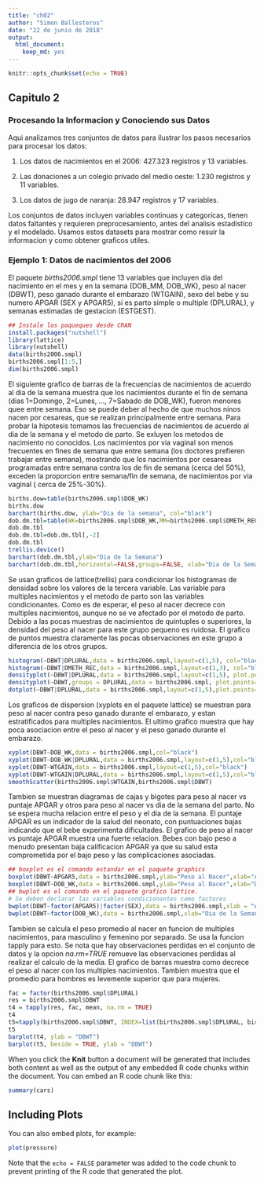 ```yaml
---
title: "ch02"
author: "Simon Ballesteros"
date: "22 de junio de 2018"
output: 
  html_document: 
    keep_md: yes
---
```


```r
knitr::opts_chunk$set(echo = TRUE)
```

## Capitulo 2
### Procesando la Informacion y Conociendo sus Datos
Aqui analizamos tres conjuntos de datos para ilustrar los pasos necesarios para procesar los datos:

1. Los datos de nacimientos en el 2006: 427.323 registros y 13 variables.

2. Las donaciones a un colegio privado del medio oeste: 1.230 registros y 11 variables.

3. Los datos de jugo de naranja: 28.947 registros y 17 variables.

Los conjuntos de datos incluyen variables continuas y categoricas, tienen datos faltantes y requieren preprocesamiento, antes del analisis estadistico y el modelado. Usamos estos datasets para mostrar como resuir la informacion y como obtener graficos utiles.

### Ejemplo 1: Datos de nacimientos del 2006

El paquete *births2006.smpl* tiene 13 variables que incluyen dia del nacimiento en el mes y en la semana (DOB_MM, DOB_WK), peso al nacer (DBWT), peso ganado durante el embarazo (WTGAIN), sexo del bebe y su numero APGAR (SEX y APGAR5), si es parto simple o multiple (DPLURAL), y semanas estimadas de gestacion (ESTGEST).

```r
## Instale los paqueques desde CRAN
install.packages("nutshell")
library(lattice)
library(nutshell)
data(births2006.smpl)
births2006.smpl[1:5,]
dim(births2006.smpl)
```

El siguiente grafico de barras de la frecuencias de nacimientos de acuerdo al dia de la semana muestra que los nacimientos durante el fin de semana (dias 1=Domingo, 2=Lunes, ..., 7=Sabado de DOB_WK), fueron menores quee entre semana. Eso se puede deber al hecho de que muchos ninos nacen por cesareas, que se realizan principalmente entre semana. Para probar la hipotesis tomamos las frecuencias de nacimientos de acuerdo al dia de la semana y el metodo de parto. Se exluyen los metodos de nacimiento no conocidos. Los nacimientos por via vaginal son menos frecuentes en fines de semana que entre semana (los doctores prefieren trabajar entre semana), mostrando que los nacimientos por cesareas programadas entre semana contra los de fin de semana (cerca del 50%), exceden la proporcion entre semana/fin de semana, de nacimientos por via vaginal ( cerca de 25%-30%).

```r
births.dow=table(births2006.smpl$DOB_WK)
births.dow
barchart(births.dow, ylab="Dia de la semana", col="black")
dob.dm.tbl=table(WK=births2006.smpl$DOB_WK,MM=births2006.smpl$DMETH_REC)
dob.dm.tbl
dob.dm.tbl=dob.dm.tbl[,-2]
dob.dm.tbl
trellis.device()
barchart(dob.dm.tbl,ylab="Dia de la Semana")
barchart(dob.dm.tbl,horizontal=FALSE,groups=FALSE, xlab="Dia de la Semana",col="black")
```

Se usan graficos de lattice(trellis) para condicionar los histogramas de densidad sobre los valores de la tercera variable. Las variable para multiples nacimientos y el metodo de parto son las variables condicionantes. Como es de esperar, el peso al nacer decrece con multiples nacimientos, aunque no se ve afectado por el metodo de parto. Debido a las pocas muestras de nacimientos de quintuples o superiores, la densidad del peso al nacer para este grupo pequeno es ruidosa. El grafico de puntos muestra claramente las pocas observaciones en este grupo a diferencia de los otros grupos. 

```r
histogram(~DBWT|DPLURAL,data = births2006.smpl,layout=c(1,5), col="black")
histogram(~DBWT|DMETH_REC,data = births2006.smpl,layout=c(1,3), col="black")
densityplot(~DBWT|DPLURAL,data = births2006.smpl,layout=c(1,5), plot.points=FALSE, col="black")
densityplot(~DBWT,groups = DPLURAL,data = births2006.smpl, plot.points=FALSE)
dotplot(~DBWT|DPLURAL,data = births2006.smpl,layout=c(1,5),plot.points=FALSE,col="black")
```

Los graficos de dispersion (xyplots en el paquete lattice) se muestran para peso al nacer contra peso ganado durante el embarazo, y estan estratificados para multiples nacimientos. El ultimo grafico muestra que hay poca asociacion entre el peso al nacer y el peso ganado durante el embarazo.

```r
xyplot(DBWT~DOB_WK,data = births2006.smpl,col="black")
xyplot(DBWT~DOB_WK|DPLURAL,data = births2006.smpl,layout=c(1,5),col="black")
xyplot(DBWT~WTGAIN,data = births2006.smpl,layout=c(1,5),col="black")
xyplot(DBWT~WTGAIN|DPLURAL,data = births2006.smpl,layout=c(1,5),col="black")
smoothScatter(births2006.smpl$WTGAIN,births2006.smpl$DBWT)
```

Tambien se muestran diagramas de cajas y bigotes para peso al nacer vs puntaje APGAR y otros para peso al nacer vs dia de la semana del parto. No se espera mucha relacion entre el peso y el dia de la semana. El puntaje APGAR es un indicador de la salud del neonato, con puntuaciones bajas indicando que el bebe experimenta dificultades. El grafico de peso al nacer vs puntaje APGAR muestra una fuerte relacion. Bebes con bajo peso a menudo presentan baja calificacion APGAR ya que su salud esta comprometida por el bajo peso y las complicaciones asociadas.

```r
## boxplot es el comando estandar en el paquete graphics
boxplot(DBWT~APGAR5,data = births2006.smpl,ylab="Peso al Nacer",xlab="APGAR5")
boxplot(DBWT~DOB_WK,data = births2006.smpl,ylab="Peso al Nacer",xlab="Dia de la Semana")
## bwplot es el comando en el paquete grafico lattice. 
# Se deben declarar las variables condicionantes como factores
bwplot(DBWT~factor(APGAR5)|factor(SEX),data = births2006.smpl,xlab = "APGAR5")
bwplot(DBWT~factor(DOB_WK),data = births2006.smpl,xlab="Dia de la Semana")
```
Tambien se calcula el peso promedio al nacer en funcion de multiples nacimientos, para masculino y femenino por separado. Se usa la funcion tapply para esto. Se nota que hay observaciones perdidas en el conjunto de datos y la opcion *na.rm=TRUE* remueve las observaciones perdidas al realizar el calculo de la media. El grafico de barras muestra como decrece el peso al nacer con los multiples nacimientos. Tambien  muestra que el promedio para hombres es levemente superior que para mujeres.

```r
fac = factor(births2006.smpl$DPLURAL)
res = births2006.smpl$DBWT
t4 = tapply(res, fac, mean, na.rm = TRUE)
t4
t5=tapply(births2006.smpl$DBWT, INDEX=list(births2006.smpl$DPLURAL, births2006.smpl$SEX), FUN = mean, na.rm = TRUE)
t5
barplot(t4, ylab = "DBWT")
barplot(t5, beside = TRUE, ylab = "DBWT")
```


When you click the **Knit** button a document will be generated that includes both content as well as the output of any embedded R code chunks within the document. You can embed an R code chunk like this:

```r
summary(cars)
```

## Including Plots

You can also embed plots, for example:

```r
plot(pressure)
```

Note that the `echo = FALSE` parameter was added to the code chunk to prevent printing of the R code that generated the plot.
